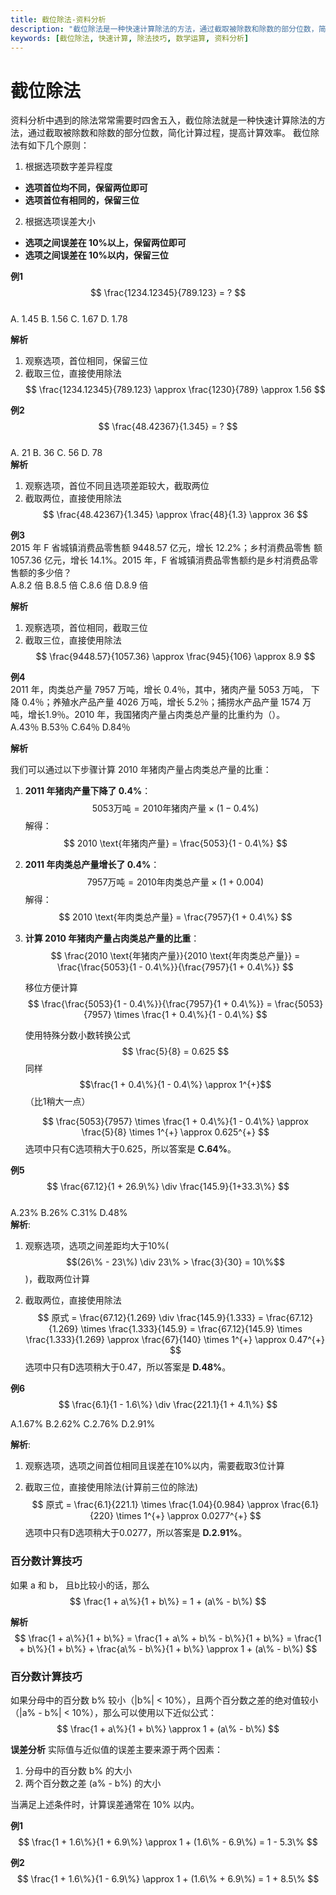 ```yaml
---
title: 截位除法-资料分析
description: "截位除法是一种快速计算除法的方法，通过截取被除数和除数的部分位数，简化计算过程，提高计算效率。"
keywords: [截位除法, 快速计算, 除法技巧, 数学运算, 资料分析]
---
```


# 截位除法

资料分析中遇到的除法常常需要时四舍五入，截位除法就是一种快速计算除法的方法，通过截取被除数和除数的部分位数，简化计算过程，提高计算效率。
截位除法有如下几个原则：  

1. 根据选项数字差异程度
 - **选项首位均不同，保留两位即可**
 - **选项首位有相同的，保留三位**


2. 根据选项误差大小
 - **选项之间误差在 10%以上，保留两位即可**
 - **选项之间误差在 10%以内，保留三位**

**例1** 
$$
\frac{1234.12345}{789.123} =  ?
$$    
A. 1.45  B. 1.56  C. 1.67  D. 1.78

**解析** 
1. 观察选项，首位相同，保留三位
2. 截取三位，直接使用除法
$$
\frac{1234.12345}{789.123} \approx \frac{1230}{789} \approx 1.56
$$


**例2**
$$
\frac{48.42367}{1.345} =  ?
$$    
A. 21  B. 36  C. 56  D. 78    
**解析** 
1. 观察选项，首位不同且选项差距较大，截取两位
2. 截取两位，直接使用除法
$$
\frac{48.42367}{1.345} \approx \frac{48}{1.3} \approx 36
$$

**例3**   
2015 年 F 省城镇消费品零售额 9448.57 亿元，增长 12.2%；乡村消费品零售
额 1057.36 亿元，增长 14.1%。2015 年，F 省城镇消费品零售额约是乡村消费品零售额的多少倍？    
A.8.2 倍 B.8.5 倍 C.8.6 倍 D.8.9 倍   

**解析** 
1. 观察选项，首位相同，截取三位
2. 截取三位，直接使用除法
$$
\frac{9448.57}{1057.36} \approx \frac{945}{106} \approx 8.9
$$

**例4**    
2011 年，肉类总产量 7957 万吨，增长 0.4％，其中，猪肉产量 5053 万吨，
下降 0.4％；养殖水产品产量 4026 万吨，增长 5.2％；捕捞水产品产量 1574 万
吨，增长1.9％。2010 年，我国猪肉产量占肉类总产量的比重约为（）。      
A.43％ B.53％ C.64％ D.84％

**解析** 

我们可以通过以下步骤计算 2010 年猪肉产量占肉类总产量的比重：

1. **2011 年猪肉产量下降了 0.4%**：
   $$
   5053 \text{万吨} = 2010 \text{年猪肉产量} \times (1 - 0.4\%)
   $$
   解得：
   $$
   2010 \text{年猪肉产量} = \frac{5053}{1 - 0.4\%}
   $$

2. **2011 年肉类总产量增长了 0.4%**：
   $$
   7957 \text{万吨} = 2010 \text{年肉类总产量} \times (1 + 0.004)
   $$
   解得：
   $$
   2010 \text{年肉类总产量} = \frac{7957}{1 + 0.4\%}
   $$

3. **计算 2010 年猪肉产量占肉类总产量的比重**：
   $$
   \frac{2010 \text{年猪肉产量}}{2010 \text{年肉类总产量}} = \frac{\frac{5053}{1 - 0.4\%}}{\frac{7957}{1 + 0.4\%}}
   $$
   
   移位方便计算
   $$
   \frac{\frac{5053}{1 - 0.4\%}}{\frac{7957}{1 + 0.4\%}} = \frac{5053}{7957} \times \frac{1 + 0.4\%}{1 - 0.4\%}
   $$

   使用特殊分数小数转换公式 $$ \frac{5}{8} = 0.625 $$ 同样 $$\frac{1 + 0.4\%}{1 - 0.4\%} \approx 1^{+}$$（比1稍大一点）

   $$
   \frac{5053}{7957} \times \frac{1 + 0.4\%}{1 - 0.4\%}  \approx \frac{5}{8} \times 1^{+} \approx 0.625^{+}
   $$
   选项中只有C选项稍大于0.625，所以答案是 **C.64%**。

**例5**     
$$
\frac{67.12}{1 + 26.9\%} \div \frac{145.9}{1+33.3\%}
$$    
A.23% B.26% C.31% D.48%      
**解析**:
1. 观察选项，选项之间差距均大于10%($$(26\% - 23\%) \div 23\% > \frac{3}{30} = 10\%$$)，截取两位计算

2. 截取两位，直接使用除法
$$
原式 = \frac{67.12}{1.269} \div \frac{145.9}{1.333} = 
\frac{67.12}{1.269} \times \frac{1.333}{145.9} = 
\frac{67.12}{145.9} \times \frac{1.333}{1.269} 
\approx \frac{67}{140} \times 1^{+} \approx 0.47^{+}
$$
选项中只有D选项稍大于0.47，所以答案是 **D.48%**。


**例6**  
$$
\frac{6.1}{1 - 1.6\%} \div \frac{221.1}{1 + 4.1\%}
$$

A.1.67% B.2.62% C.2.76% D.2.91%   

**解析**:
1. 观察选项，选项之间首位相同且误差在10%以内，需要截取3位计算

2. 截取三位，直接使用除法(计算前三位的除法)
$$
原式 = \frac{6.1}{221.1} \times \frac{1.04}{0.984} 
\approx \frac{6.1}{220} \times 1^{+} \approx 0.0277^{+}
$$
选项中只有D选项稍大于0.0277，所以答案是 **D.2.91%**。


### 百分数计算技巧
如果 a 和 b， 且b比较小的话，那么
$$
\frac{1 + a\%}{1 + b\%} = 1 + (a\% - b\%)
$$

**解析**
$$
\frac{1 + a\%}{1 + b\%} = \frac{1 + a\% + b\% - b\%}{1 + b\%} = 
\frac{1 + b\%}{1 + b\%} + \frac{a\% - b\%}{1 + b\%} 
\approx 1 + (a\% - b\%)
$$

### 百分数计算技巧
如果分母中的百分数 b% 较小（|b%| < 10%），且两个百分数之差的绝对值较小（|a% - b%| < 10%），那么可以使用以下近似公式：
$$
\frac{1 + a\%}{1 + b\%} \approx 1 + (a\% - b\%)
$$

**误差分析**
实际值与近似值的误差主要来源于两个因素：
1. 分母中的百分数 b% 的大小
2. 两个百分数之差 (a% - b%) 的大小

当满足上述条件时，计算误差通常在 10% 以内。

**例1**   
$$
\frac{1 + 1.6\%}{1 + 6.9\%} \approx 1 + (1.6\% - 6.9\%) = 1 - 5.3\%
$$

**例2**
$$
\frac{1 + 1.6\%}{1 - 6.9\%} \approx 1 + (1.6\% + 6.9\%) = 1 + 8.5\%
$$

